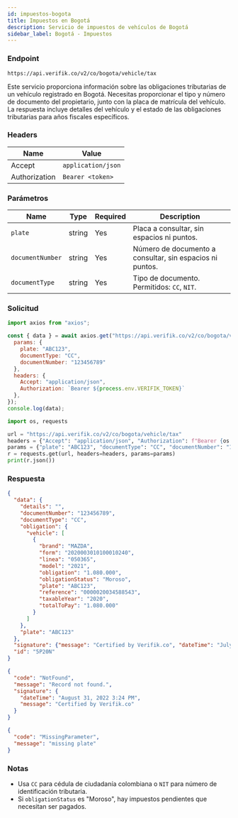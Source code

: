 ```yaml
---
id: impuestos-bogota
title: Impuestos en Bogotá
description: Servicio de impuestos de vehículos de Bogotá
sidebar_label: Bogotá - Impuestos
---
```



### Endpoint

```
https://api.verifik.co/v2/co/bogota/vehicle/tax
```

Este servicio proporciona información sobre las obligaciones tributarias de un vehículo registrado en Bogotá. Necesitas proporcionar el tipo y número de documento del propietario, junto con la placa de matrícula del vehículo. La respuesta incluye detalles del vehículo y el estado de las obligaciones tributarias para años fiscales específicos.

### Headers

| Name | Value |
| --- | --- |
| Accept | `application/json` |
| Authorization | `Bearer <token>` |

### Parámetros

| Name | Type | Required | Description |
| --- | --- | --- | --- |
| `plate` | string | Yes | Placa a consultar, sin espacios ni puntos. |
| `documentNumber` | string | Yes | Número de documento a consultar, sin espacios ni puntos. |
| `documentType` | string | Yes | Tipo de documento. Permitidos: `CC`, `NIT`. |

### Solicitud

<Tabs>
  <TabItem value="node" label="Node.js">

```javascript
import axios from "axios";

const { data } = await axios.get("https://api.verifik.co/v2/co/bogota/vehicle/tax", {
  params: { 
    plate: "ABC123", 
    documentType: "CC", 
    documentNumber: "123456789" 
  },
  headers: { 
    Accept: "application/json", 
    Authorization: `Bearer ${process.env.VERIFIK_TOKEN}` 
  },
});
console.log(data);
```

  </TabItem>
  <TabItem value="python" label="Python">

```python
import os, requests

url = "https://api.verifik.co/v2/co/bogota/vehicle/tax"
headers = {"Accept": "application/json", "Authorization": f"Bearer {os.getenv('VERIFIK_TOKEN')}"}
params = {"plate": "ABC123", "documentType": "CC", "documentNumber": "123456789"}
r = requests.get(url, headers=headers, params=params)
print(r.json())
```

  </TabItem>
</Tabs>

### Respuesta

<Tabs>
  <TabItem value="200" label="200">

```json
{
  "data": {
    "details": "",
    "documentNumber": "123456789",
    "documentType": "CC",
    "obligation": {
      "vehicle": [
        {
          "brand": "MAZDA",
          "form": "2020003010100010240",
          "linea": "050365",
          "model": "2021",
          "obligation": "1.080.000",
          "obligationStatus": "Moroso",
          "plate": "ABC123",
          "reference": "0000020034588543",
          "taxableYear": "2020",
          "totalToPay": "1.080.000"
        }
      ]
    },
    "plate": "ABC123"
  },
  "signature": {"message": "Certified by Verifik.co", "dateTime": "July 3, 2024 3:59 PM"},
  "id": "5P20N"
}
```

  </TabItem>
  <TabItem value="400" label="400">

```json
{
  "code": "NotFound",
  "message": "Record not found.",
  "signature": {
    "dateTime": "August 31, 2022 3:24 PM",
    "message": "Certified by Verifik.co"
  }
}
```

  </TabItem>
  <TabItem value="409" label="409">

```json
{
  "code": "MissingParameter",
  "message": "missing plate"
}
```

  </TabItem>
</Tabs>

### Notas

- Usa `CC` para cédula de ciudadanía colombiana o `NIT` para número de identificación tributaria.
- Si `obligationStatus` es "Moroso", hay impuestos pendientes que necesitan ser pagados.
